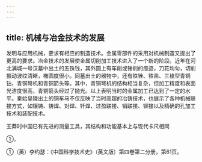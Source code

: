 ```yaml
---
---
---
```

title: 机械与冶金技术的发展
---



发明与应用机械，要求有相应的制造技术。金属零部件的采用对机械制造又提出了更高的要求。冶金技术的发展使金属切削加工技术进入了一个新的阶段。近年在河北满城一号汉墓中出土的五铢钱，其外圆上有车削或锉削的痕迹，刀花均匀，切削振动波纹清晰，椭圆度很小。同墓出土的器物中，还有铁锉、铁凿、三棱型青铜钻、青铜弩机和青铜箭头等。其中，青铜弩机的结构相当复杂，但加工精度和表面光洁度很高，青铜箭头经过了抛光。以上表明当时的金属加工已达到了一定的水平。秦始皇陵出土的铜车马不仅反映了当时高超的冶铸技术，也展示了各种机械联接方式，如镶铸、铸焊、对焊、钎焊、过盈联接、销联接、铆接以及精确的孔加工技术和装配技术。

王莽时中国已有先进的测量工具，其结构和功能基本上与现代卡尺相同

①。

①（英）李约瑟：《中国科学技术史》（英文版）第四卷第二分册，第61页。